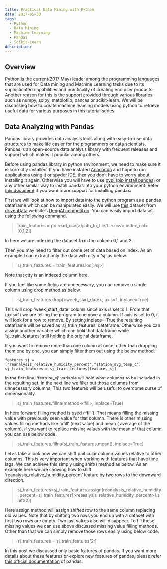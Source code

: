 ```yaml
---
title: Practical Data Mining with Python
date: 2017-05-30
tags:
  - Python
  - Data Mining
  - Machine Learning
  - Pandas
  - Scikit-Learn
description:
---
```


## Overview

Python is the current(2017 May) leader among the programming languages that are used for Data mining and Machine Learning tasks due to its sophisticated capabilities and practicality of creating end user products. Another reason for this is the support provided through various libraries such as numpy, scipy, matplotlib, pandas or scikit-learn. We will be discussing how to create machine learning models using python to retrieve useful data for various purposes in this tutorial series.

## Data Analyzing with Pandas

Pandas library provides data analysis tools along with easy-to-use data structures to make life easier for the programmers or data scientists. Pandas is an open-source data analysis library with frequent releases and support which makes it popular among others.

Before using pandas library in python environment, we need to make sure it is correctly installed. If you have installed [Anaconda](https://www.anaconda.com/download) and hope to run applications using it or spyder IDE, then you don’t have to worry about installing it again. Otherwise you will have to use [pypi (pip install pandas)](https://pypi.org/) or any other similar way to install pandas into your python environment. Refer [this document](https://pandas.pydata.org/pandas-docs/stable/getting_started/install.html) if you want more support for installing pandas.

First we will look at how to import data into the python program as a pandas dataframe which can be manipulated easily.  We will use [this](https://s3.amazonaws.com/drivendata/data/44/public/dengue_labels_train.csv) dataset from [drivenData](https://www.drivendata.org/) website’s [DengAI competition](https://www.drivendata.org/competitions/44/dengai-predicting-disease-spread/). You can easily import dataset using the following command.

> train_features = pd.read_csv(>/path_to_file/file.csv>,index_col=[0,1,2]) 

In here we are indexing the dataset from the column 0,1 and 2.

Then you may need to filter out some set of data based on index. As an example I can extract only the data with city = ‘sj’ as below.

> sj_train_features = train_features.loc[>sj>]

Note that city is an indexed column here.

If you feel like some fields are unnecessary, you can remove a single column using drop method as below.

> sj_train_features.drop(>week_start_date>, axis=1, inplace=True)

This will drop ‘week_start_date’ column since axis is set to 1. From that (axis=1) we are telling the program to remove a column. If axis is set to 0, it will look for a row to remove.  By setting inplace= True the resulting dataframe will be saved as ‘sj_train_features’ dataframe. Otherwise you can assign another variable which can hold that dataframe while ‘sj_train_features’ still holding the original dataframe.

If you want to remove more than one column at once, other than dropping them one by one, you can simply filter them out using the below method.

>
    features_sj =["reanalysis_relative_humidity_percent","station_avg_temp_c"]
    sj_train_features = sj_train_features[features_sj]

In the first line, ‘feature_sj’ variable will hold what columns to be included in the resulting set. In the next line we filter out those columns from unnecessary columns. This two features will be useful to overcome curse of dimensionality.

>sj_train_features.fillna(method=>ffill>, inplace=True)

In here forward filling method is used (‘ffill’). That means filling the missing value with previously seen value for that column. There is other missing values filling methods like ‘bfill’  (next value) and mean ( average of the column). if you want to replace missing values with the mean of that column you can use below code.

> sj_train_features.fillna(sj_train_features.mean(), inplace=True)

Let>s take a look how we can shift particular column values relative to other columns. This is very important when working with features that have time lags. We can achieve this simply using shift() method as below. As an example here we are showing how to shift ‘reanalysis_relative_humidity_percent’ feature by two rows to the downward direction.

> sj_train_features=sj_train_features.assign(reanalysis_relative_humidity_percent=sj_train_features[>reanalysis_relative_humidity_percent>].shift(2))

Here assign method will assign shifted row to the same column replacing old values. Note that by shifting two rows you end up with a dataset with first two rows are empty. Two last values also will disappear. To fill those missing values we can use above discussed missing value filling methods. Other than that we can simply remove those rows easily using below code.

> sj_train_features = sj_train_features[2:]

In this post we discussed only basic features of pandas. If you want more details about these features or explore new features of pandas, please refer [this official documentation](http://pandas.pydata.org/pandas-docs/stable/) of pandas.


